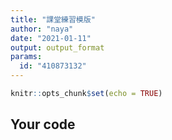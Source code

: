 ```yaml
---
title: "課堂練習模版"
author: "naya"
date: "2021-01-11"
output: output_format
params:
  id: "410873132"
---
```


```r
knitr::opts_chunk$set(echo = TRUE)
```

## Your code

```r

```

